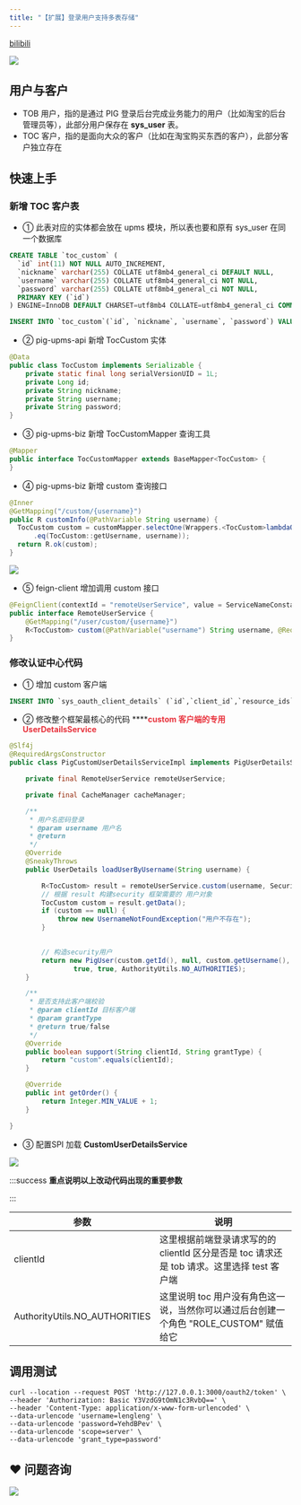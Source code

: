 ```yaml
---
title: "【扩展】登录用户支持多表存储"
---
```


[bilibili](https://player.bilibili.com/player.html?bvid=BV12t411B7e9&p=19&page=19)

![](https://cdn.nlark.com/yuque/0/2021/png/283679/1622854590046-b654da2e-381e-486f-bcf6-89f4d3f45d4d.png)



## 用户与客户


+ TOB 用户，指的是通过 PIG 登录后台完成业务能力的用户（比如淘宝的后台管理员等），此部分用户保存在 **sys_user** 表。
+ TOC 客户，指的是面向大众的客户（比如在淘宝购买东西的客户），此部分客户独立存在



## 快速上手


### 新增 TOC 客户表


+ ① 此表对应的实体都会放在 upms 模块，所以表也要和原有 sys_user 在同一个数据库



```sql
CREATE TABLE `toc_custom` (
  `id` int(11) NOT NULL AUTO_INCREMENT,
  `nickname` varchar(255) COLLATE utf8mb4_general_ci DEFAULT NULL,
  `username` varchar(255) COLLATE utf8mb4_general_ci NOT NULL,
  `password` varchar(255) COLLATE utf8mb4_general_ci NOT NULL,
  PRIMARY KEY (`id`)
) ENGINE=InnoDB DEFAULT CHARSET=utf8mb4 COLLATE=utf8mb4_general_ci COMMENT='客户表';

INSERT INTO `toc_custom`(`id`, `nickname`, `username`, `password`) VALUES (1, 'lengleng', 'lengleng', '123456');
```



+ ② pig-upms-api 新增 TocCustom 实体



```java
@Data
public class TocCustom implements Serializable {
	private static final long serialVersionUID = 1L;
	private Long id;
	private String nickname;
	private String username;
	private String password;
}
```



+ ③ pig-upms-biz 新增 TocCustomMapper 查询工具



```java
@Mapper
public interface TocCustomMapper extends BaseMapper<TocCustom> {
}
```



+ ④ pig-upms-biz 新增 custom 查询接口



```java
@Inner
@GetMapping("/custom/{username}")
public R customInfo(@PathVariable String username) {
  TocCustom custom = customMapper.selectOne(Wrappers.<TocCustom>lambdaQuery()
      .eq(TocCustom::getUsername, username));
  return R.ok(custom);
}
```



![](https://cdn.nlark.com/yuque/0/2021/png/283679/1622854590051-0819160d-ff4a-44b0-b548-2d5bac68c598.png)



+ ⑤ feign-client 增加调用 custom 接口



```java
@FeignClient(contextId = "remoteUserService", value = ServiceNameConstants.UPMS_SERVICE)
public interface RemoteUserService {
	@GetMapping("/user/custom/{username}")
	R<TocCustom> custom(@PathVariable("username") String username, @RequestHeader(SecurityConstants.FROM) String from);
}
```



### 修改认证中心代码


+ ① 增加 custom 客户端



```sql
INSERT INTO `sys_oauth_client_details` (`id`,`client_id`,`resource_ids`,`client_secret`,`scope`,`authorized_grant_types`,`web_server_redirect_uri`,`authorities`,`access_token_validity`,`refresh_token_validity`,`additional_information`,`autoapprove`) VALUES (20000,'custom',NULL,'custom','server','password,refresh_token',NULL,NULL,10000,11111111,'','true');		
```



+ ② 修改整个框架最核心的代码 ******<font style="color:#E8323C;">custom 客户端的专用 UserDetailsService</font>**



```java
@Slf4j
@RequiredArgsConstructor
public class PigCustomUserDetailsServiceImpl implements PigUserDetailsService {

	private final RemoteUserService remoteUserService;

	private final CacheManager cacheManager;

	/**
	 * 用户名密码登录
	 * @param username 用户名
	 * @return
	 */
	@Override
	@SneakyThrows
	public UserDetails loadUserByUsername(String username) {

		R<TocCustom> result = remoteUserService.custom(username, SecurityConstants.FROM_IN);
		// 根据 result 构建security 框架需要的 用户对象
		TocCustom custom = result.getData();
		if (custom == null) {
			throw new UsernameNotFoundException("用户不存在");
		}

        
		// 构造security用户
		return new PigUser(custom.getId(), null, custom.getUsername(), "{noop}" + custom.getPassword(), null, true, true,
				true, true, AuthorityUtils.NO_AUTHORITIES);
	}

	/**
	 * 是否支持此客户端校验
	 * @param clientId 目标客户端
	 * @param grantType
	 * @return true/false
	 */
	@Override
	public boolean support(String clientId, String grantType) {
		return "custom".equals(clientId);
	}

	@Override
	public int getOrder() {
		return Integer.MIN_VALUE + 1;
	}

}
```

+ ③ 配置SPI 加载 **CustomUserDetailsService**

![](https://cdn.nlark.com/yuque/0/2022/png/283679/1643514028039-ba3a2ac9-a3f2-473f-b799-c2809e8124a2.png)



:::success
**重点说明以上改动代码出现的重要参数**

:::

| 参数 | 说明 |
| --- | --- |
| clientId | 这里根据前端登录请求写的的 clientId 区分是否是 toc 请求还是 tob 请求。这里选择 test 客户端 |
| AuthorityUtils.NO_AUTHORITIES | 这里说明 toc 用户没有角色这一说，当然你可以通过后台创建一个角色 "ROLE_CUSTOM" 赋值给它 |




## 调用测试


```shell
curl --location --request POST 'http://127.0.0.1:3000/oauth2/token' \
--header 'Authorization: Basic Y3VzdG9tOmN1c3RvbQ==' \
--header 'Content-Type: application/x-www-form-urlencoded' \
--data-urlencode 'username=lengleng' \
--data-urlencode 'password=YehdBPev' \
--data-urlencode 'scope=server' \
--data-urlencode 'grant_type=password'
```

## ❤  问题咨询
![](https://cdn.nlark.com/yuque/0/2022/gif/283679/1662563973685-c22e9831-db66-42b5-973f-886d25d1e0e7.gif)

